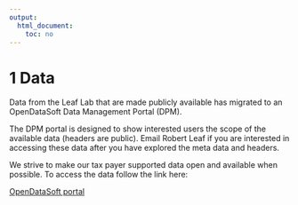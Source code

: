 ---
output:
  html_document:
    toc: no
---
# 1 Data

Data from the Leaf Lab that are made publicly available has migrated to an OpenDataSoft Data Management Portal (DPM).

The DPM portal is designed to show interested users the scope of the available data (headers are public). Email Robert Leaf if you are interested in accessing these data after you have explored the meta data and headers.

We strive to make our tax payer supported data open and available when possible. To access the data follow the link here:

[OpenDataSoft portal](https://robertleaf.my.opendatasoft.com/explore/?sort=modified)